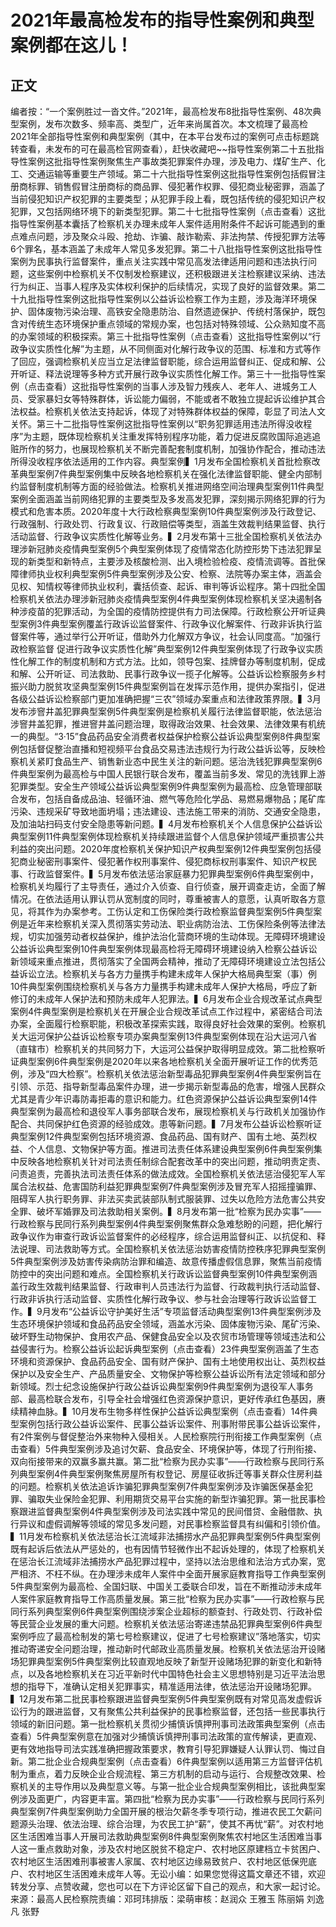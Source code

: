 # 2021年最高检发布的指导性案例和典型案例都在这儿！
## 正文
编者按：“一个案例胜过一沓文件。”2021年，最高检发布8批指导性案例、48次典型案例，发布次数多、频率高、类型广，近年来尚属首次。本文梳理了最高检2021年全部指导性案例和典型案例（其中，在本平台发布过的案例可点击标题跳转查看，未发布的可在最高检官网查看），赶快收藏吧~~指导性案例第二十五批指导性案例这批指导性案例聚焦生产事故类犯罪案件办理，涉及电力、煤矿生产、化工、交通运输等重要生产领域。第二十六批指导性案例这批指导性案例包括假冒注册商标罪、销售假冒注册商标的商品罪、侵犯著作权罪、侵犯商业秘密罪，涵盖了当前侵犯知识产权犯罪的主要类型；从犯罪手段上看，既包括传统的侵犯知识产权犯罪，又包括网络环境下的新类型犯罪。第二十七批指导性案例（点击查看）这批指导性案例基本囊括了检察机关办理未成年人案件适用附条件不起诉可能遇到的重点难点问题，涉及聚众斗殴、抢劫、诈骗、敲诈勒索、非法拘禁、传授犯罪方法等6个罪名，基本涵盖了未成年人常见多发犯罪。第二十八批指导性案例这批指导性案例为民事执行监督案件，重点关注实践中常见高发法律适用问题和违法执行问题，这些案例中检察机关不仅制发检察建议，还积极跟进关注检察建议采纳、违法行为纠正、当事人程序及实体权利保护的后续情况，实现了良好的监督效果。第二十九批指导性案例这批指导性案例以公益诉讼检察工作为主题，涉及海洋环境保护、固体废物污染治理、高铁安全隐患防治、自然遗迹保护、传统村落保护，既包含对传统生态环境保护重点领域的常规办案，也包括对特殊领域、公众熟知度不高的办案领域的积极探索。第三十批指导性案例（点击查看）这批指导性案例以“行政争议实质性化解”为主题，从不同侧面对化解行政争议的范围、标准和方式等作了回应，强调检察机关应当立足法律监督职能，综合运用监督纠正、促成和解、公开听证、释法说理等多种方式开展行政争议实质性化解工作。第三十一批指导性案例（点击查看）这批指导性案例的当事人涉及智力残疾人、老年人、进城务工人员、受家暴妇女等特殊群体，诉讼能力偏弱，不能或者不敢独立提起诉讼维护其合法权益。检察机关依法支持起诉，体现了对特殊群体权益的保障，彰显了司法人文关怀。第三十二批指导性案例这批指导性案例以“职务犯罪适用违法所得没收程序”为主题，既体现检察机关注重发挥特别程序功能，着力促进反腐败国际追逃追赃所作的努力，也展现检察机关不断完善配套制度机制，加强协作配合，推动违法所得没收程序依法适用的工作内容。典型案例▍1月发布全国检察机关首批检察改革典型案例7件典型案例集中反映各地检察机关在强化法律监督职能、健全内部制约监督制度机制等方面的经验做法。检察机关推进网络空间治理典型案例11件典型案例全面涵盖当前网络犯罪的主要类型及多发高发犯罪，深刻揭示网络犯罪的行为模式和危害本质。2020年度十大行政检察典型案例10件典型案例涉及行政登记、行政强制、行政处罚、行政复议、行政赔偿等类型，涵盖生效裁判结果监督、执行活动监督、行政争议实质性化解等业务。▍2月发布第十三批全国检察机关依法办理涉新冠肺炎疫情典型案例5个典型案例体现了疫情常态化防控形势下违法犯罪呈现的新类型和新特点，主要涉及核酸检测、出入境检验检疫、疫情流调等。首批保障律师执业权利典型案例5件典型案例涉及公安、检察、法院等办案主体，涵盖会见权、知情权等律师执业权利，囊括侦查、起诉、审判等诉讼程序。第十四批全国检察机关依法办理涉新冠肺炎疫情典型案例4件典型案例体现检察机关坚决遏制各种涉疫苗的犯罪活动，为全国的疫情防控提供有力司法保障。行政检察公开听证典型案例3件典型案例覆盖行政诉讼监督案件、行政争议化解案件、行政非诉执行监督案件等，通过举行公开听证，借助外力化解双方争议，社会认同度高。“加强行政检察监督 促进行政争议实质性化解”典型案例12件典型案例体现了行政争议实质性化解工作的制度机制和方式方法。比如，领导包案、挂牌督办等制度机制，促成和解、公开听证、司法救助、民事行政争议一揽子化解等。公益诉讼检察服务乡村振兴助力脱贫攻坚典型案例15件典型案例旨在发挥示范作用，提供办案指引，促进各级公益诉讼检察部门更加准确把握“三农”领域办案重点和法律政策界限。▍3月发布涉窨井盖犯罪典型案例5件典型案例是检察机关履行法律监督职能，依法惩治涉窨井盖犯罪，推进窨井盖问题治理，取得政治效果、社会效果、法律效果有机统一的典型。“3·15”食品药品安全消费者权益保护检察公益诉讼典型案例8件典型案例包括督促整治直播和短视频平台食品交易违法违规行为行政公益诉讼等，反映检察机关紧盯食品生产、销售新业态中民生关注的新问题。惩治洗钱犯罪典型案例6件典型案例为最高检与中国人民银行联合发布，覆盖当前多发、常见的洗钱罪上游犯罪类型。安全生产领域公益诉讼典型案例9件典型案例为最高检、应急管理部联合发布，包括自备成品油、轻循环油、燃气等危险化学品、易燃易爆物品；尾矿库污染、违规采矿导致地面坍塌；违法建设、违法施工带来的消防、交通安全隐患，及加油站扫码支付安全隐患等新问题。▍4月发布检察机关个人信息保护公益诉讼典型案例11件典型案例体现检察机关持续跟进监督个人信息保护领域严重损害公共利益的突出问题。2020年度检察机关保护知识产权典型案例12件典型案例包括侵犯商业秘密刑事案件、侵犯著作权刑事案件、侵犯商标权刑事案件、知识产权民事、行政监督案件。▍5月发布依法惩治家庭暴力犯罪典型案例6件典型案例中，检察机关均履行了主导责任，通过介入侦查、自行侦查，展开调查走访，全面了解情况。在依法适用认罪认罚从宽制度的同时，尊重被害人的意愿，认真听取各方意见，将其作为办案参考。工伤认定和工伤保险类行政检察监督典型案例5件典型案例是近年来检察机关深入贯彻落实劳动法、职业病防治法、工伤保险条例等法律法规，切实加强劳动者权益保护，维护法治化营商环境的生动体现。无障碍环境建设公益诉讼典型案例10件典型案例体现最高检将无障碍环境建设纳入检察公益诉讼新领域来重点推进，贯彻落实了全国两会精神，推动了无障碍环境建设立法包括公益诉讼立法。检察机关与各方力量携手构建未成年人保护大格局典型案（事）例10件典型案例围绕检察机关与各方力量携手构建未成年人保护大格局，呼应了新修订的未成年人保护法和预防未成年人犯罪法。▍6月发布企业合规改革试点典型案例4件典型案例是检察机关在开展企业合规改革试点工作过程中，紧密结合司法办案，全面履行检察职能，积极改革探索实践，取得良好社会效果的案例。检察机关大运河保护公益诉讼检察专项办案典型案例13件典型案例体现在沿大运河八省（直辖市）检察机关的共同努力下，大运河公益保护取得明显成效。第二批检察听证典型案例6件典型案例是2020年以来各地检察机关全面开展听证工作的优秀范例，涉及“四大检察”。检察机关依法惩治新型毒品犯罪典型案例4件典型案例旨在引领、示范、指导新型毒品案件办理，进一步揭示新型毒品的危害，增强人民群众尤其是青少年识毒防毒拒毒的意识和能力。红色资源保护公益诉讼典型案例14件典型案例为最高检和退役军人事务部联合发布，展现检察机关与行政机关加强协作配合、共同保护红色资源的经验成效。患等新问题。▍7月发布公益诉讼检察听证典型案例12件典型案例包括环境资源、食品药品、国有财产、国有土地、英烈权益、个人信息、文物保护等方面。推进司法责任体系建设典型案例6件典型案例集中反映各地检察机关针对司法责任制综合配套改革中的突出问题，推动明责定责、问责追责，完善执法司法责任体系的做法成效。全国检察机关依法惩治侵犯军人军属合法权益、危害国防利益犯罪典型案例7件典型案例涉及冒充军人招摇撞骗罪、阻碍军人执行职务罪、非法买卖武装部队制式服装罪、过失以危险方法危害公共安全罪、破坏军婚罪及司法救助相关案例。▍8月发布第一批“检察为民办实事”——行政检察与民同行系列典型案例4件典型案例聚焦群众急难愁盼的问题，把化解行政争议作为审查行政诉讼监督案件的必经程序，综合运用监督纠正、以抗促和、释法说理、司法救助等方式。全国检察机关依法惩治妨害疫情防控秩序犯罪典型案例5件典型案例涉及妨害传染病防治罪和编造、故意传播虚假信息罪，聚焦当前疫情防控中的突出问题和难点。全国检察机关行政诉讼监督典型案例10件典型案例涵盖行政生效裁判结果监督、行政审判人员违法行为监督、行政裁判执行活动监督、行政非诉执行活动监督、实质性化解行政争议、参与社会治理等行政诉讼监督工作。▍9月发布“公益诉讼守护美好生活”专项监督活动典型案例13件典型案例涉及生态环境保护领域和食品药品安全领域，涵盖水污染、固体废物污染、尾矿污染、破坏野生动物保护、食用农产品、保健食品安全以及农贸市场管理等领域违法和公益侵害行为。检察公益诉讼起诉典型案例（点击查看）23件典型案例涵盖了生态环境和资源保护、食品药品安全、国有财产保护、国有土地使用权出让、英烈权益保护以及安全生产、产品质量安全、文物保护等检察公益诉讼所有法定领域和部分新领域。烈士纪念设施保护行政公益诉讼典型案例9件典型案例为退役军人事务部、最高检联合发布，引导全社会增强红色资源保护意识，更好传承红色基因，赓续精神血脉。▍10月发布生物多样性保护公益诉讼典型案例（点击查看）14件典型案例包括行政公益诉讼案件、民事公益诉讼案件、刑事附带民事公益诉讼案件，有2件案例与督促整治外来物种入侵相关。人民检察院行刑衔接工作典型案例（点击查看）5件典型案例涉及追讨欠薪、食品安全、环境保护等，体现了行刑衔接、双向衔接带来的双赢多赢共赢。第二批“检察为民办实事”——行政检察与民同行系列典型案例4件典型案例聚焦房屋所有权登记、房屋征收拆迁等事关群众住房利益的问题。检察机关依法追诉诈骗犯罪典型案例7件典型案例涉及诈骗医保基金犯罪、骗取失业保险金犯罪、利用期货交易平台实施的新型诈骗犯罪。第一批民事检察跟进监督典型案例4件典型案例涉及司法实践中常见的民间借贷、金融借款、执行异议和虚假调解等领域的常见多发问题，对民事检察监督具有纠偏和引领价值。▍11月发布检察机关依法惩治长江流域非法捕捞水产品犯罪典型案例5件典型案例既有起诉后依法从严惩处的，也有因情节轻微作出不起诉处理的，体现了检察机关在惩治长江流域非法捕捞水产品犯罪过程中，坚持以法治思维和法治方式办案，宽严相济、不枉不纵。在办理涉未成年人案件中全面开展家庭教育指导工作典型案例5件典型案例为最高检、全国妇联、中国关工委联合印发，旨在不断推动涉未成年人案件家庭教育指导工作高质量发展。第三批“检察为民办实事”——行政检察与民同行系列典型案例6件典型案例围绕涉案企业超标的额查封、行政处罚、行政补偿等民营企业发展的重大问题。检察机关依法惩治寄递违禁品犯罪典型案例6件典型案例呼应了最高检制发的第七号检察建议，促进了七号检察建议”落地落实，切实推动寄递安全问题治理，推动新时代邮政业高质量发展。检察机关依法惩治开设赌场犯罪典型案例5件典型案例比较直观地反映了新型开设赌场犯罪的新变化和新特点，以及各地检察机关在习近平新时代中国特色社会主义思想特别是习近平法治思想的指导下，准确认定相关犯罪事实，精准适用法律，依法惩治开设赌场犯罪。▍12月发布第二批民事检察跟进监督典型案例5件典型案例既有对常见高发虚假诉讼行为的跟进监督，又有聚焦公共利益保护的民事检察监督，还包括一些民事执行领域的新旧问题。第一批检察机关贯彻少捕慎诉慎押刑事司法政策典型案例（点击查看）5件典型案例意在加强对少捕慎诉慎押刑事司法政策的宣传解读，更直观、更有效地指导司法实践准确把握政策要求，教育引导犯罪嫌疑人认罪认罚、悔过自新。第二批企业合规典型案例（点击查看）6件典型案例以适用第三方监督评估机制为重点，着力反映企业合规流程、第三方机制的启动与运行、合规整改效果、检察机关的主导作用以及典型意义等。与第一批企业合规典型案例相比，该批典型案例涉及面更广，内容更丰富。第四批“检察为民办实事”——行政检察与民同行系列典型案例7件典型案例助力全国开展的根治欠薪冬季专项行动，推进农民工欠薪问题源头治理、依法治理、综合治理，为农民工护“薪”，使其不再忧“薪”。对农村地区生活困难当事人开展司法救助典型案例8件典型案例聚焦农村地区生活困难当事人这一重点救助对象，涉及农村地区脱贫不稳定户、农村地区原建档立卡贫困户、农村地区生活困难刑事被害人家属、农村地区边缘易致贫户、农村地区低保兜底户、农村地区生活困难未成年人等。无讼小编：如果您觉得这篇文章还不错，欢迎转发分享、点赞收藏，您也可以在下方评论区留下自己的观点，和大家一起讨论。来源：最高人民检察院责编：邓珂玮排版：梁萌审核：赵润众 王雅玉 陈丽娟 刘逸凡 张野